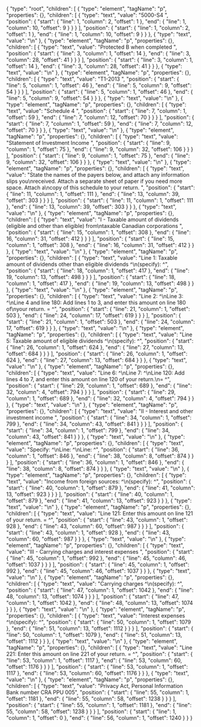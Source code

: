 {
  "type": "root",
  "children": [
    {
      "type": "element",
      "tagName": "p",
      "properties": {},
      "children": [
        {
          "type": "text",
          "value": "5000-S4 ",
          "position": {
            "start": {
              "line": 1,
              "column": 2,
              "offset": 1
            },
            "end": {
              "line": 1,
              "column": 10,
              "offset": 9
            }
          }
        }
      ],
      "position": {
        "start": {
          "line": 1,
          "column": 2,
          "offset": 1
        },
        "end": {
          "line": 1,
          "column": 10,
          "offset": 9
        }
      }
    },
    {
      "type": "text",
      "value": "\n"
    },
    {
      "type": "element",
      "tagName": "p",
      "properties": {},
      "children": [
        {
          "type": "text",
          "value": "Protected B when completed ",
          "position": {
            "start": {
              "line": 3,
              "column": 1,
              "offset": 14
            },
            "end": {
              "line": 3,
              "column": 28,
              "offset": 41
            }
          }
        }
      ],
      "position": {
        "start": {
          "line": 3,
          "column": 1,
          "offset": 14
        },
        "end": {
          "line": 3,
          "column": 28,
          "offset": 41
        }
      }
    },
    {
      "type": "text",
      "value": "\n"
    },
    {
      "type": "element",
      "tagName": "p",
      "properties": {},
      "children": [
        {
          "type": "text",
          "value": "T1-2013 ",
          "position": {
            "start": {
              "line": 5,
              "column": 1,
              "offset": 46
            },
            "end": {
              "line": 5,
              "column": 9,
              "offset": 54
            }
          }
        }
      ],
      "position": {
        "start": {
          "line": 5,
          "column": 1,
          "offset": 46
        },
        "end": {
          "line": 5,
          "column": 9,
          "offset": 54
        }
      }
    },
    {
      "type": "text",
      "value": "\n"
    },
    {
      "type": "element",
      "tagName": "p",
      "properties": {},
      "children": [
        {
          "type": "text",
          "value": "Schedule 4 ",
          "position": {
            "start": {
              "line": 7,
              "column": 1,
              "offset": 59
            },
            "end": {
              "line": 7,
              "column": 12,
              "offset": 70
            }
          }
        }
      ],
      "position": {
        "start": {
          "line": 7,
          "column": 1,
          "offset": 59
        },
        "end": {
          "line": 7,
          "column": 12,
          "offset": 70
        }
      }
    },
    {
      "type": "text",
      "value": "\n"
    },
    {
      "type": "element",
      "tagName": "p",
      "properties": {},
      "children": [
        {
          "type": "text",
          "value": "Statement of Investment Income ",
          "position": {
            "start": {
              "line": 9,
              "column": 1,
              "offset": 75
            },
            "end": {
              "line": 9,
              "column": 32,
              "offset": 106
            }
          }
        }
      ],
      "position": {
        "start": {
          "line": 9,
          "column": 1,
          "offset": 75
        },
        "end": {
          "line": 9,
          "column": 32,
          "offset": 106
        }
      }
    },
    {
      "type": "text",
      "value": "\n"
    },
    {
      "type": "element",
      "tagName": "p",
      "properties": {},
      "children": [
        {
          "type": "text",
          "value": "State the names of the payers below, and attach any information slips you\nreceived. Attach a separate sheet of paper if you need more space. Attach a\ncopy of this schedule to your return. ",
          "position": {
            "start": {
              "line": 11,
              "column": 1,
              "offset": 111
            },
            "end": {
              "line": 13,
              "column": 39,
              "offset": 303
            }
          }
        }
      ],
      "position": {
        "start": {
          "line": 11,
          "column": 1,
          "offset": 111
        },
        "end": {
          "line": 13,
          "column": 39,
          "offset": 303
        }
      }
    },
    {
      "type": "text",
      "value": "\n"
    },
    {
      "type": "element",
      "tagName": "p",
      "properties": {},
      "children": [
        {
          "type": "text",
          "value": "I - Taxable amount of dividends (eligible and other than eligible) from\ntaxable Canadian corporations ",
          "position": {
            "start": {
              "line": 15,
              "column": 1,
              "offset": 308
            },
            "end": {
              "line": 16,
              "column": 31,
              "offset": 412
            }
          }
        }
      ],
      "position": {
        "start": {
          "line": 15,
          "column": 1,
          "offset": 308
        },
        "end": {
          "line": 16,
          "column": 31,
          "offset": 412
        }
      }
    },
    {
      "type": "text",
      "value": "\n"
    },
    {
      "type": "element",
      "tagName": "p",
      "properties": {},
      "children": [
        {
          "type": "text",
          "value": "Line 1: Taxable amount of dividends other than eligible dividends ^\n(specify): ^",
          "position": {
            "start": {
              "line": 18,
              "column": 1,
              "offset": 417
            },
            "end": {
              "line": 19,
              "column": 13,
              "offset": 498
            }
          }
        }
      ],
      "position": {
        "start": {
          "line": 18,
          "column": 1,
          "offset": 417
        },
        "end": {
          "line": 19,
          "column": 13,
          "offset": 498
        }
      }
    },
    {
      "type": "text",
      "value": "\n"
    },
    {
      "type": "element",
      "tagName": "p",
      "properties": {},
      "children": [
        {
          "type": "text",
          "value": "Line 2: ^\nLine 3: ^\nLine 4 and line 180: Add lines 1 to 3, and enter this amount on line 180 of\nyour return. = ^",
          "position": {
            "start": {
              "line": 21,
              "column": 1,
              "offset": 503
            },
            "end": {
              "line": 24,
              "column": 17,
              "offset": 619
            }
          }
        }
      ],
      "position": {
        "start": {
          "line": 21,
          "column": 1,
          "offset": 503
        },
        "end": {
          "line": 24,
          "column": 17,
          "offset": 619
        }
      }
    },
    {
      "type": "text",
      "value": "\n"
    },
    {
      "type": "element",
      "tagName": "p",
      "properties": {},
      "children": [
        {
          "type": "text",
          "value": "Line 5: Taxable amount of eligible dividends ^\n(specify): ^",
          "position": {
            "start": {
              "line": 26,
              "column": 1,
              "offset": 624
            },
            "end": {
              "line": 27,
              "column": 13,
              "offset": 684
            }
          }
        }
      ],
      "position": {
        "start": {
          "line": 26,
          "column": 1,
          "offset": 624
        },
        "end": {
          "line": 27,
          "column": 13,
          "offset": 684
        }
      }
    },
    {
      "type": "text",
      "value": "\n"
    },
    {
      "type": "element",
      "tagName": "p",
      "properties": {},
      "children": [
        {
          "type": "text",
          "value": "Line 6: ^\nLine 7: ^\nLine 120: Add lines 4 to 7, and enter this amount on line 120 of your return.\n= ^",
          "position": {
            "start": {
              "line": 29,
              "column": 1,
              "offset": 689
            },
            "end": {
              "line": 32,
              "column": 4,
              "offset": 794
            }
          }
        }
      ],
      "position": {
        "start": {
          "line": 29,
          "column": 1,
          "offset": 689
        },
        "end": {
          "line": 32,
          "column": 4,
          "offset": 794
        }
      }
    },
    {
      "type": "text",
      "value": "\n"
    },
    {
      "type": "element",
      "tagName": "p",
      "properties": {},
      "children": [
        {
          "type": "text",
          "value": "II - Interest and other investment income ",
          "position": {
            "start": {
              "line": 34,
              "column": 1,
              "offset": 799
            },
            "end": {
              "line": 34,
              "column": 43,
              "offset": 841
            }
          }
        }
      ],
      "position": {
        "start": {
          "line": 34,
          "column": 1,
          "offset": 799
        },
        "end": {
          "line": 34,
          "column": 43,
          "offset": 841
        }
      }
    },
    {
      "type": "text",
      "value": "\n"
    },
    {
      "type": "element",
      "tagName": "p",
      "properties": {},
      "children": [
        {
          "type": "text",
          "value": "Specify: ^\nLine: ^\nLine: ^",
          "position": {
            "start": {
              "line": 36,
              "column": 1,
              "offset": 846
            },
            "end": {
              "line": 38,
              "column": 8,
              "offset": 874
            }
          }
        }
      ],
      "position": {
        "start": {
          "line": 36,
          "column": 1,
          "offset": 846
        },
        "end": {
          "line": 38,
          "column": 8,
          "offset": 874
        }
      }
    },
    {
      "type": "text",
      "value": "\n"
    },
    {
      "type": "element",
      "tagName": "p",
      "properties": {},
      "children": [
        {
          "type": "text",
          "value": "Income from foreign sources: ^\n(specify): ^",
          "position": {
            "start": {
              "line": 40,
              "column": 1,
              "offset": 879
            },
            "end": {
              "line": 41,
              "column": 13,
              "offset": 923
            }
          }
        }
      ],
      "position": {
        "start": {
          "line": 40,
          "column": 1,
          "offset": 879
        },
        "end": {
          "line": 41,
          "column": 13,
          "offset": 923
        }
      }
    },
    {
      "type": "text",
      "value": "\n"
    },
    {
      "type": "element",
      "tagName": "p",
      "properties": {},
      "children": [
        {
          "type": "text",
          "value": "Line 121: Enter this amount on line 121 of your return. = ^",
          "position": {
            "start": {
              "line": 43,
              "column": 1,
              "offset": 928
            },
            "end": {
              "line": 43,
              "column": 60,
              "offset": 987
            }
          }
        }
      ],
      "position": {
        "start": {
          "line": 43,
          "column": 1,
          "offset": 928
        },
        "end": {
          "line": 43,
          "column": 60,
          "offset": 987
        }
      }
    },
    {
      "type": "text",
      "value": "\n"
    },
    {
      "type": "element",
      "tagName": "p",
      "properties": {},
      "children": [
        {
          "type": "text",
          "value": "III - Carrying charges and interest expenses ",
          "position": {
            "start": {
              "line": 45,
              "column": 1,
              "offset": 992
            },
            "end": {
              "line": 45,
              "column": 46,
              "offset": 1037
            }
          }
        }
      ],
      "position": {
        "start": {
          "line": 45,
          "column": 1,
          "offset": 992
        },
        "end": {
          "line": 45,
          "column": 46,
          "offset": 1037
        }
      }
    },
    {
      "type": "text",
      "value": "\n"
    },
    {
      "type": "element",
      "tagName": "p",
      "properties": {},
      "children": [
        {
          "type": "text",
          "value": "Carrying charges ^\n(specify): ^",
          "position": {
            "start": {
              "line": 47,
              "column": 1,
              "offset": 1042
            },
            "end": {
              "line": 48,
              "column": 13,
              "offset": 1074
            }
          }
        }
      ],
      "position": {
        "start": {
          "line": 47,
          "column": 1,
          "offset": 1042
        },
        "end": {
          "line": 48,
          "column": 13,
          "offset": 1074
        }
      }
    },
    {
      "type": "text",
      "value": "\n"
    },
    {
      "type": "element",
      "tagName": "p",
      "properties": {},
      "children": [
        {
          "type": "text",
          "value": "Interest expenses ^\n(specify): ^",
          "position": {
            "start": {
              "line": 50,
              "column": 1,
              "offset": 1079
            },
            "end": {
              "line": 51,
              "column": 13,
              "offset": 1112
            }
          }
        }
      ],
      "position": {
        "start": {
          "line": 50,
          "column": 1,
          "offset": 1079
        },
        "end": {
          "line": 51,
          "column": 13,
          "offset": 1112
        }
      }
    },
    {
      "type": "text",
      "value": "\n"
    },
    {
      "type": "element",
      "tagName": "p",
      "properties": {},
      "children": [
        {
          "type": "text",
          "value": "Line 221: Enter this amount on line 221 of your return. = ^",
          "position": {
            "start": {
              "line": 53,
              "column": 1,
              "offset": 1117
            },
            "end": {
              "line": 53,
              "column": 60,
              "offset": 1176
            }
          }
        }
      ],
      "position": {
        "start": {
          "line": 53,
          "column": 1,
          "offset": 1117
        },
        "end": {
          "line": 53,
          "column": 60,
          "offset": 1176
        }
      }
    },
    {
      "type": "text",
      "value": "\n"
    },
    {
      "type": "element",
      "tagName": "p",
      "properties": {},
      "children": [
        {
          "type": "text",
          "value": "Privacy Act, Personal Information Bank number CRA PPU 005",
          "position": {
            "start": {
              "line": 55,
              "column": 1,
              "offset": 1181
            },
            "end": {
              "line": 55,
              "column": 58,
              "offset": 1238
            }
          }
        }
      ],
      "position": {
        "start": {
          "line": 55,
          "column": 1,
          "offset": 1181
        },
        "end": {
          "line": 55,
          "column": 58,
          "offset": 1238
        }
      }
    }
  ],
  "position": {
    "start": {
      "line": 1,
      "column": 1,
      "offset": 0
    },
    "end": {
      "line": 56,
      "column": 1,
      "offset": 1240
    }
  }
}
